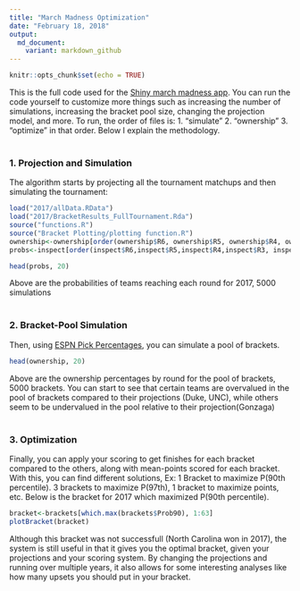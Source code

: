 ```yaml
---
title: "March Madness Optimization"
date: "February 18, 2018"
output:
  md_document:
    variant: markdown_github
---
```


```r
knitr::opts_chunk$set(echo = TRUE)
```

This is the full code used for the [Shiny march madness app](bracketmath.shinyapps.io/ncaa/). You can run the code yourself to customize more things such as increasing the number of simulations, increasing the bracket pool size, changing the projection model, and more. To run, the order of files is: 1. "simulate" 2. "ownership" 3. "optimize" in that order. Below I explain the methodology. <br /> <br />

### 1. Projection and Simulation
The algorithm starts by projecting all the tournament matchups and then simulating the tournament:

```r
load("2017/allData.RData")
load("2017/BracketResults_FullTournament.Rda")
source("functions.R")
source("Bracket Plotting/plotting function.R")
ownership<-ownership[order(ownership$R6, ownership$R5, ownership$R4, ownership$R3, ownership$R2, ownership$R1, decreasing = T), -1]
probs<-inspect[order(inspect$R6,inspect$R5,inspect$R4,inspect$R3, inspect$R2,  decreasing = T), -7]
```

```r
head(probs, 20)

```

Above are the probabilities of teams reaching each round for 2017, 5000 simulations <br /> <br />


### 2. Bracket-Pool Simulation
Then, using [ESPN Pick Percentages](http://games.espn.com/tournament-challenge-bracket/2017/en/whopickedwhom), you can simulate a pool of brackets.



```r
head(ownership, 20)

```

Above are the ownership percentages by round for the pool of brackets, 5000 brackets. You can start to see that certain teams are overvalued in the pool of brackets compared to their projections (Duke, UNC), while others seem to be undervalued in the pool relative to their projection(Gonzaga) <br /> <br />


### 3. Optimization
Finally, you can apply your scoring to get finishes for each bracket compared to the others, along with mean-points scored for each bracket. With this, you can find different solutions, Ex: 1 Bracket to maximize P(90th percentile). 3 brackets to maximize P(97th), 1 bracket to maximize points, etc. Below is the bracket for 2017 which maximized P(90th percentile).

```r
bracket<-brackets[which.max(brackets$Prob90), 1:63]
plotBracket(bracket)

```

Although this bracket was not successfull (North Carolina won in 2017), the system is still useful in that it gives you the optimal bracket, given your projections and your scoring system. By changing the projections and running over multiple years, it also allows for some interesting analyses like how many upsets you should put in your bracket.





